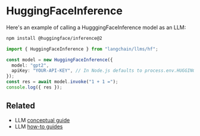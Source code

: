 # HuggingFaceInference

Here's an example of calling a HugggingFaceInference model as an LLM:

```bash npm2yarn
npm install @huggingface/inference@2
```


<UnifiedModelParamsTooltip></UnifiedModelParamsTooltip>

```typescript
import { HuggingFaceInference } from "langchain/llms/hf";

const model = new HuggingFaceInference({
  model: "gpt2",
  apiKey: "YOUR-API-KEY", // In Node.js defaults to process.env.HUGGINGFACEHUB_API_KEY
});
const res = await model.invoke("1 + 1 =");
console.log({ res });
```


## Related

- LLM [conceptual guide](/docs/concepts/#llms)
- LLM [how-to guides](/docs/how_to/#llms)
